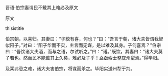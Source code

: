


晋语·伯宗妻谓民不戴其上难必及原文

原文

thisistitle

伯宗朝，以喜归。其妻曰：“子貌有喜，何也？”曰：“吾言于朝，诸大夫皆谓我智似阳子。”对曰：“阳子华而不实，主言而无谋，是以难及其身。子何喜焉？”伯宗曰：“吾饮诸大夫酒，而与之语，尔试听之。”曰：“诺。”既饮，其妻曰：“诸大夫莫子若也。然而民不能戴其上久矣，难必及子乎！盍亟索士整庇州犁焉。”得毕阳。

及栾弗忌之难，诸大夫害伯宗，将谋而杀之。毕阳实送州犁于荆。

